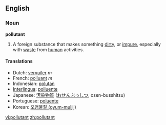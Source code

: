==English==

===Noun===
'''pollutant'''

# A foreign substance that makes something [[dirty]], or [[impure]], especially with [[waste]] from [[human]] activities.

====Translations====
*Dutch: [[vervuiler]] ''m''
*French: [[polluant]] ''m''
*Indonesian: [[polutan]]
*[[Interlingua]]: [[polluente]]
*Japanese: [[汚染物質]] ([[おせんぶっしつ]], osen-busshitsu)
*Portuguese: [[poluente]]
*Korean: [[오염물질 (oyum-muljil)]]

[[vi:pollutant]]
[[zh:pollutant]]